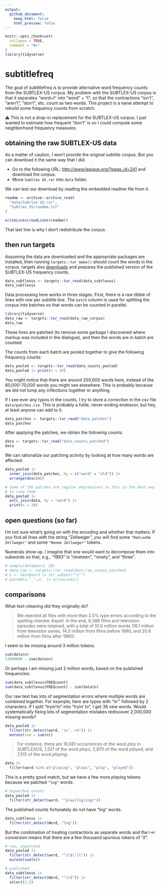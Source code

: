 ```yaml
---
output: 
  github_document:
    keep_html: false
    html_preview: false
---
```


<!-- README.md is generated from README.Rmd. Please edit that file -->

```r
knitr::opts_chunk$set(
  collapse = TRUE,
  comment = "#>"
)
library(tidyverse)
```

# subtitlefreq

<!-- badges: start -->
<!-- badges: end -->

The goal of subtitlefreq is to provide alternative word frequency counts from
the SUBTLEX-US corpus. My problem with the SUBTLEX-US corpus is that it
separates "word+t" into "word" + "t", so that the contractions "isn't",
"aren't", "don't", etc. count as two words. This project is a naive attempt 
to rebuild some frequency counts from scratch.

⚠️ This is not a drop-in replacement for the SUBTLEX-US corpus. I just wanted to
estimate how frequent "don't" is so I could compute some neighborhood frequency
measures.

## obtaining the raw SUBTLEX-US data

As a matter of caution, I won't provide the original subtitle corpus. But you
can download it the same way that I did.

- Go to the following URL: <http://www.lexique.org/?page_id=241> and download the
corpus. 
- Move `Subtlex US.rar` into `data` folder. 

We can test our download by reading the embedded readme file from it.

```r
readme <- archive::archive_read(
  "data/Subtlex US.rar", 
  "Subtlex US/readme.txt"
)

writeLines(readLines(readme))
```

That last line is why I don't redistribute the corpus.

## then run targets

Assuming the data are downloaded and the appropriate packages are
installed, then running `targets::tar_make()` should count the words in
the corpus. targets also [downloads](https://osf.io/djpqz/) and prepares the published version of
the SUBTLEX-US frequency counts.

```r
data_subtlexus <- targets::tar_read(data_subtlexus)
data_subtlexus
```




Data processing here works in three stages. First, there is a raw tibble of
lines with row per subtitle line. The `batch` column is used for splitting the
corpus into batches so that words can be counted in parallel.

```r
library(tidyverse)
data_raw <- targets::tar_read(data_raw_corpus)
data_raw
```

These lines are patched (to remove some garbage I discovered where markup was
included in the dialogue), and then the words are in batch are counted.

The counts from each batch are pooled together to give the following frequency
counts:

```r
data_pooled <- targets::tar_read(data_counts_pooled)
data_pooled |> print(n = 20)
```

You might notice that there are around 200,000 words here, instead of
the 60,000-70,000 words you might see elsewhere. This is probably because we 
did not lump any inflections together or anything.


If I see ever any typos in the counts, I try to store a correction in the csv
file `data/patches.csv`. This is probably a futile, never-ending endeavor, but 
hey, at least anyone can add to it.

```r
data_patches <- targets::tar_read("data_patches")
data_patches
```

After applying the patches, we obtain the following counts:

```r
data <- targets::tar_read("data_counts_patched")
data
```

We can rationalize our patching activity by looking at how many words are 
affected:

```r
data_pooled |>
  inner_join(data_patches, by = c("word" = "old")) |> 
  arrange(desc(n))

# some of the patches are regular expressions so this is the best way
# to view them
data_pooled |>
  anti_join(data, by = "word") |> 
  print(n = 20)

```


## open questions (so far)

I'm not sure what's going on with the encoding and whether that matters. If you
find all lines with the string "Zellweger", you will find some `"Ren\xe9e
Zellweger"` and some `"Renee Zellweger"` tokens.

Numerals show up. I imagine that one would want to decompose them into subwords
so that, e.g., "1993" is "nineteen", "ninety", and "three".


```r
# sample(data$word, 20)
# data_raw <- targets::tar_read(data_raw_corpus_patched)
# x <- data$word |> str_subset("^i'")
# paste0(x,",",x)  |> writeLines()

```

## comparisons

What text-cleaning did they originally do?

> We rejected all files with more than 2.5% type errors according to the
> spelling checker Aspell. In the end, 8,388 films and television
> episodes were retained, with a total of 51.0 million words (16.1
> million from television series, 14.3 million from films before 1990,
> and 20.6 million from films after 1990).

I seem to be missing around 3 million tokens.

```r
sum(data$n)
51000000 - sum(data$n)
```

Or perhaps I am missing just 2 million words, based on the published
frequencies:

```r
sum(data_subtlexus$FREQcount)
sum(data_subtlexus$FREQcount) - sum(data$n)
```

Our raw text has lots of segmentation errors where multiple words are
combined together. For example, here are types with "in'" followed by 2
characters. If I split "tryin'to" into "tryin' to", I get 36 new words.
Would systematically fixing lots of segmentation mistakes
rediscover 2,000,000 missing words?

```r
data_pooled |> 
  filter(str_detect(word, "in'..+$")) |> 
  mutate(sum = sum(n))
```


> For instance, there are 18,081 occurrences of the word *play* in
> SUBTLEXUS, 1,521 of the word *plays*, 2,870 of the word *played*,
> and 7,515 of the word *playing*.

```r
data |> 
  filter(word %in% c("playing", "plays", "play", "played")) 
```

This is a pretty good match, but we have a few more *playing* tokens
because we patched `"lng"` words:

```r
# Unpatched counts
data_pooled |> 
  filter(str_detect(word, "^play(lng|ing)"))
```

The published counts fortunately do not have "lng" words.

```r
data_subtlexus |> 
  filter(str_detect(Word, "lng"))
```

But the combination of treating contractions as separate words and the
l-\>i conversion means that there are a few thousand spurious tokens of
"il":

```r
# raw, unpatched
data_pooled |> 
  filter(str_detect(word, "^il$|'il")) |> 
  mutate(sum(n))

# published
data_subtlexus |> 
  filter(str_detect(Word, "^il$")) |> 
  select(1:2)
```




